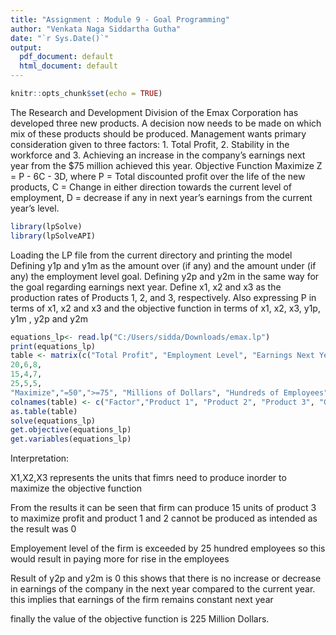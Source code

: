 ---
title: "Assignment : Module 9 - Goal Programming"
author: "Venkata Naga Siddartha Gutha"
date: "`r Sys.Date()`"
output:
  pdf_document: default
  html_document: default
---

```{r setup, include=FALSE}
knitr::opts_chunk$set(echo = TRUE)
```
The Research and Development Division of the Emax Corporation has developed three new products. A
decision now needs to be made on which mix of these products should be produced. Management wants
primary consideration given to three factors:
1. Total Profit,
2. Stability in the workforce and
3. Achieving an increase in the company’s earnings next year from the $75 million achieved
this year.
Objective Function
Maximize Z = P - 6C - 3D, where
P = Total discounted profit over the life of the new products,
C = Change in either direction towards the current level of employment,
D = decrease if any in next year’s earnings from the current year’s level.
```{r}
library(lpSolve)
library(lpSolveAPI)

```

Loading the LP file from the current directory and printing the model
Defining y1p and y1m as the amount over (if any) and the amount under (if any) the employment level goal.
Defining y2p and y2m in the same way for the goal regarding earnings next year.
Define x1, x2 and x3 as the production rates of Products 1, 2, and 3, respectively.
Also expressing P in terms of x1, x2 and x3 and the objective function in terms of x1, x2, x3, y1p, y1m , y2p and y2m

```{r}
equations_lp<- read.lp("C:/Users/sidda/Downloads/emax.lp")
print(equations_lp)
table <- matrix(c("Total Profit", "Employment Level", "Earnings Next Year",
20,6,8,
15,4,7,
25,5,5,
"Maximize","=50",">=75", "Millions of Dollars", "Hundreds of Employees", "Millions of Dollars"), ncol=6)
colnames(table) <- c("Factor","Product 1", "Product 2", "Product 3", "Goal", "Units")
as.table(table)
solve(equations_lp)
get.objective(equations_lp)
get.variables(equations_lp)
```

Interpretation:


X1,X2,X3 represents the units that fimrs need to produce inorder to maximize the objective function

From the results it can be seen that firm can produce 15 units of product 3 to maximize profit and product 1 and 2 cannot be produced as intended as the result was 0

Employement level of the firm is exceeded by 25 hundred employees so this would result in paying more for rise in the employees

Result of y2p and y2m is 0 this shows that there is no increase or decrease in earnings of the company in the next year compared to the current year. this implies that earnings of the firm remains constant next year
 
finally the value of the objective function is 225 Million Dollars.
 











